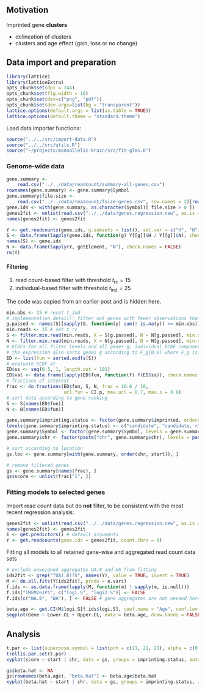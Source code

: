 ## Motivation

Imprinted gene **clusters**

* delineation of clusters
* clusters and age effect (gain, loss or no change)

## Data import and preparation

```r
library(lattice)
library(latticeExtra)
opts_chunk$set(dpi = 144)
opts_chunk$set(fig.width = 10)
opts_chunk$set(dev=c("png", "pdf"))
opts_chunk$set(dev.args=list(bg = "transparent"))
lattice.options(default.args = list(as.table = TRUE))
lattice.options(default.theme = "standard.theme")
```

Load data importer functions:
```r
source("../../src/import-data.R")
source("../../src/utils.R")
source("~/projects/monoallelic-brain/src/fit-glms.R")
```

### Genome-wide data

```r
gene.summary <-
    read.csv("../../data/readcount/summary-all-genes.csv")
rownames(gene.summary) <- gene.summary$Symbol
gene.summary$file.size <-
    read.csv("../../data/readcount/fsize-genes.csv", row.names = 2)[rownames(gene.summary), , drop = TRUE]
gene.ids <- with(gene.summary, as.character(Symbol)[ file.size > 0 ])
genes2fit <- unlist(read.csv("../../data/genes.regression.new", as.is = TRUE))
names(genes2fit) <- genes2fit
```

```r
Y <- get.readcounts(gene.ids, g.subsets = list(), sel.var = c("H", "N"))
S <- data.frame(lapply(gene.ids, function(g) Y[[g]]$H / Y[[g]]$N), check.names = FALSE)
names(S) <- gene.ids
N <- data.frame(lapply(Y, getElement, "N"), check.names = FALSE)
rm(Y)
```

#### Filtering

1. read count-based filter with threshold $t_\mathrm{rc}=15$
1. individual-based filter with threshold $t_\mathrm{ind}=25$

The code was copied from an earlier post and is hidden here.
```r
min.obs <- 25 # reset t_ind
# implementation detail!: filter out genes with fewer observations than 'min.obs'
g.passed <- names(S)[sapply(S, function(y) sum(! is.na(y)) >= min.obs)]
min.reads <- 15 # set t_rc
S <- filter.min.read(min.reads, X = S[g.passed], N = N[g.passed], min.obs = min.obs)
N <- filter.min.read(min.reads, X = N[g.passed], N = N[g.passed], min.obs = min.obs)
# ECDFs for all filter levels and all genes g; individual ECDF components F_g are named according to gene g
# the expression also sorts genes g according to F_g(0.9) where F_g is the ECDF for gene g 
ED <- list(fun = sorted.ecdfs(S))
# evaluate ECDF at
ED$ss <- seq(0.5, 1, length.out = 101)
ED$val <- data.frame(lapply(ED$fun, function(f) f(ED$ss)), check.names = FALSE)
# fractions of interest
frac <- do.fractions(ED$fun, S, N, frac = 10:6 / 10,
                     ucl.fun = CI.p, max.ucl = 0.7, max.s = 0.6)
# sort data according to gene ranking
S <- S[names(ED$fun)]
N <- N[names(ED$fun)]
```

```r
gene.summary$imprinting.status <- factor(gene.summary$imprinted, ordered = TRUE)
levels(gene.summary$imprinting.status) <- c("candidate", "candidate, <1MB", "known")
gene.summary$Symbol <- factor(gene.summary$Symbol, levels = gene.summary$Symbol, ordered = TRUE)
gene.summary$chr <- factor(paste("chr", gene.summary$chr), levels = paste("chr", seq_along(levels(factor(gene.summary$chr)))), ordered = TRUE)

# sort according to location
gs.loc <- gene.summary[with(gene.summary, order(chr, start)), ]

# remove filtered genes
gs <- gene.summary[names(frac), ]
gs$score <- unlist(frac["1", ])
```

### Fitting models to selected genes

Import read count data but do **not** filter, to be consistent with the most recent regression analysis:
```r
genes2fit <- unlist(read.csv("../../data/genes.regression.new", as.is = TRUE))
names(genes2fit) <- genes2fit
E <- get.predictors() # default arguments
Y <- get.readcounts(gene.ids = genes2fit, count.thrs = 0)
```

Fitting all models to all retained gene-wise and aggregated read count data sets
```r
# exclude unweighed aggregates UA.8 and UA from fitting
ids2fit <- grep("^UA(.8)?$", names(Y), value = TRUE, invert = TRUE)
M <- do.all.fits(Y[ids2fit], preds = e.vars)
f.ids <- as.data.frame(lapply(M, function(m) ! sapply(m, is.null)))
f.ids["TMEM261P1", c("logi.S", "logi2.S")] <- FALSE
f.ids[c("WA.8", "WA"), ] <- FALSE # gene aggregates are not needed here
```

```r
beta.age <- get.CI(M$logi.S[f.ids$logi.S], coef.name = "Age", conf.lev = 0.99)
segplot(Gene ~ Lower.CL + Upper.CL, data = beta.age, draw.bands = FALSE, centers = beta.hat, xlab = expression(beta[age]), main = expression(paste(hat(beta)[age], " and CI")))
```

## Analysis

```r
t.par <- list(superpose.symbol = list(pch = c(21, 21, 21), alpha = c(0.3, 1, 1), fill = c("pink", "green", "lightblue"), col = c("red", "darkgreen", "blue")))
trellis.par.set(t.par)
xyplot(score ~ start | chr, data = gs, groups = imprinting.status, auto.key = list(columns = 3), layout = c(4, 6))
```

```r
gs$beta.hat <- NA
gs[rownames(beta.age), "beta.hat"] <- beta.age$beta.hat
xyplot(beta.hat ~ start | chr, data = gs, groups = imprinting.status, auto.key = list(columns = 3), layout = c(4, 6), panel = function(...) { panel.abline(h = 0, col = trellis.par.get("reference.line")$col); panel.xyplot(...) })
```
